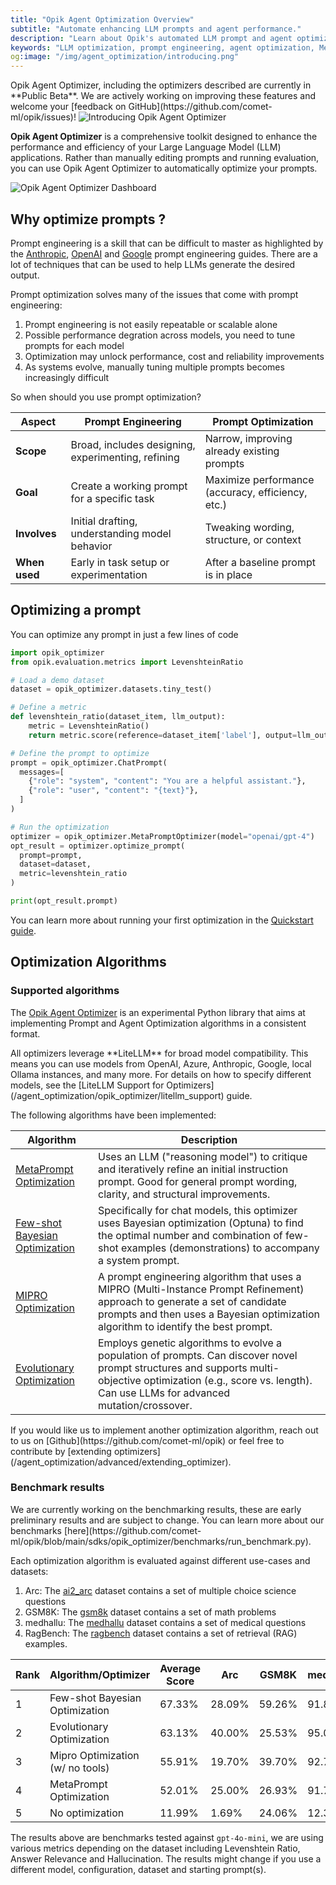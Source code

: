 ```yaml
---
title: "Opik Agent Optimization Overview"
subtitle: "Automate enhancing LLM prompts and agent performance."
description: "Learn about Opik's automated LLM prompt and agent optimization SDK. Discover MetaPrompt, Few-shot Bayesian, MIPRO, and Evolutionary optimization algorithms for enhanced performance."
keywords: "LLM optimization, prompt engineering, agent optimization, MetaPrompt, Few-shot learning, Bayesian optimization, MIPRO, Evolutionary algorithms, DSPy"
og:image: "/img/agent_optimization/introducing.png"
---
```


<Warning>
  Opik Agent Optimizer, including the optimizers described are currently in **Public Beta**. We are actively working on
  improving these features and welcome your [feedback on GitHub](https://github.com/comet-ml/opik/issues)!
</Warning>

<Frame>
  <img src="/img/agent_optimization/introducing.png" alt="Introducing Opik Agent Optimizer" />
</Frame>

**Opik Agent Optimizer** is a comprehensive toolkit designed to enhance the performance and
efficiency of your Large Language Model (LLM) applications. Rather than manually editing prompts
and running evaluation, you can use Opik Agent Optimizer to automatically optimize your prompts.

<Frame>
  <img src="/img/agent_optimization/dashboard.png" alt="Opik Agent Optimizer Dashboard" />
</Frame>

## Why optimize prompts ?

Prompt engineering is a skill that can be difficult to master as highlighted by
the [Anthropic](https://docs.anthropic.com/en/docs/build-with-claude/prompt-engineering/overview#how-to-prompt-engineer),
[OpenAI](https://help.openai.com/en/articles/6654000-best-practices-for-prompt-engineering-with-the-openai-api)
and [Google](https://www.kaggle.com/whitepaper-prompt-engineering) prompt engineering guides. There
are a lot of techniques that can be used to help LLMs generate the desired output.

Prompt optimization solves many of the issues that come with prompt engineering:

1. Prompt engineering is not easily repeatable or scalable alone
2. Possible performance degration across models, you need to tune prompts for each model
3. Optimization may unlock performance, cost and reliability improvements
4. As systems evolve, manually tuning multiple prompts becomes increasingly difficult

So when should you use prompt optimization?

| **Aspect**    | **Prompt Engineering**                             | **Prompt Optimization**                           |
| ------------- | -------------------------------------------------- | ------------------------------------------------- |
| **Scope**     | Broad, includes designing, experimenting, refining | Narrow, improving already existing prompts        |
| **Goal**      | Create a working prompt for a specific task        | Maximize performance (accuracy, efficiency, etc.) |
| **Involves**  | Initial drafting, understanding model behavior     | Tweaking wording, structure, or context           |
| **When used** | Early in task setup or experimentation             | After a baseline prompt is in place               |

## Optimizing a prompt

You can optimize any prompt in just a few lines of code

```python
import opik_optimizer
from opik.evaluation.metrics import LevenshteinRatio

# Load a demo dataset
dataset = opik_optimizer.datasets.tiny_test()

# Define a metric
def levenshtein_ratio(dataset_item, llm_output):
    metric = LevenshteinRatio()
    return metric.score(reference=dataset_item['label'], output=llm_output)

# Define the prompt to optimize
prompt = opik_optimizer.ChatPrompt(
  messages=[
    {"role": "system", "content": "You are a helpful assistant."},
    {"role": "user", "content": "{text}"},
  ]
)

# Run the optimization
optimizer = opik_optimizer.MetaPromptOptimizer(model="openai/gpt-4")
opt_result = optimizer.optimize_prompt(
  prompt=prompt,
  dataset=dataset,
  metric=levenshtein_ratio
)

print(opt_result.prompt)
```

You can learn more about running your first optimization in the
[Quickstart guide](/agent_optimization/opik_optimizer/quickstart).

## Optimization Algorithms

### Supported algorithms

The [Opik Agent Optimizer](https://pypi.org/project/opik-optimizer/) is an experimental Python
library that aims at implementing Prompt and Agent Optimization algorithms in a consistent format.

<Note>
  All optimizers leverage **LiteLLM** for broad model compatibility. This means you can use models from OpenAI, Azure,
  Anthropic, Google, local Ollama instances, and many more. For details on how to specify different models, see the
  [LiteLLM Support for Optimizers](/agent_optimization/opik_optimizer/litellm_support) guide.
</Note>

The following algorithms have been implemented:

| **Algorithm**                                                                               | **Description**                                                                                                                                                                                                      |
| ------------------------------------------------------------------------------------------- | -------------------------------------------------------------------------------------------------------------------------------------------------------------------------------------------------------------------- |
| [MetaPrompt Optimization](/agent_optimization/algorithms/metaprompt_optimizer)              | Uses an LLM ("reasoning model") to critique and iteratively refine an initial instruction prompt. Good for general prompt wording, clarity, and structural improvements.                                             |
| [Few-shot Bayesian Optimization](/agent_optimization/algorithms/fewshot_bayesian_optimizer) | Specifically for chat models, this optimizer uses Bayesian optimization (Optuna) to find the optimal number and combination of few-shot examples (demonstrations) to accompany a system prompt.                      |
| [MIPRO Optimization](/agent_optimization/algorithms/mipro_optimizer)                        | A prompt engineering algorithm that uses a MIPRO (Multi-Instance Prompt Refinement) approach to generate a set of candidate prompts and then uses a Bayesian optimization algorithm to identify the best prompt.     |
| [Evolutionary Optimization](/agent_optimization/algorithms/evolutionary_optimizer)          | Employs genetic algorithms to evolve a population of prompts. Can discover novel prompt structures and supports multi-objective optimization (e.g., score vs. length). Can use LLMs for advanced mutation/crossover. |

<Tip>
  If you would like us to implement another optimization algorithm, reach out to us on
  [Github](https://github.com/comet-ml/opik) or feel free to contribute by [extending
  optimizers](/agent_optimization/advanced/extending_optimizer).
</Tip>

### Benchmark results

<Warning>
  We are currently working on the benchmarking results, these are early preliminary results and are subject to change.
  You can learn more about our benchmarks
  [here](https://github.com/comet-ml/opik/blob/main/sdks/opik_optimizer/benchmarks/run_benchmark.py).
</Warning>

Each optimization algorithm is evaluated against different use-cases and datasets:

1. Arc: The [ai2_arc](https://huggingface.co/datasets/allenai/ai2_arc) dataset contains a set of
   multiple choice science questions
2. GSM8K: The [gsm8k](https://huggingface.co/datasets/openai/gsm8k) dataset contains a set of math problems
3. medhallu: The [medhallu](https://huggingface.co/datasets/UTAustin-AIHealth/MedHallu) dataset
   contains a set of medical questions
4. RagBench: The [ragbench](https://huggingface.co/datasets/wandb/ragbench-sentence-relevance-balanced/discussions)
   dataset contains a set of retrieval (RAG) examples.

| Rank | Algorithm/Optimizer              | Average Score | Arc    | GSM8K  | medhallu | RagBench |
| ---- | -------------------------------- | ------------- | ------ | ------ | -------- | -------- |
| 1    | Few-shot Bayesian Optimization   | 67.33%        | 28.09% | 59.26% | 91.80%   | 90.15%   |
| 2    | Evolutionary Optimization        | 63.13%        | 40.00% | 25.53% | 95.00%   | 92.00%   |
| 3    | Mipro Optimization (w/ no tools) | 55.91%        | 19.70% | 39.70% | 92.70%   | 89.28%   |
| 4    | MetaPrompt Optimization          | 52.01%        | 25.00% | 26.93% | 91.79%   | 64.31%   |
| 5    | No optimization                  | 11.99%        | 1.69%  | 24.06% | 12.38%   | 9.81%    |

The results above are benchmarks tested against `gpt-4o-mini`, we are using various metrics
depending on the dataset including Levenshtein Ratio, Answer Relevance and Hallucination. The
results might change if you use a different model, configuration, dataset and starting prompt(s).
